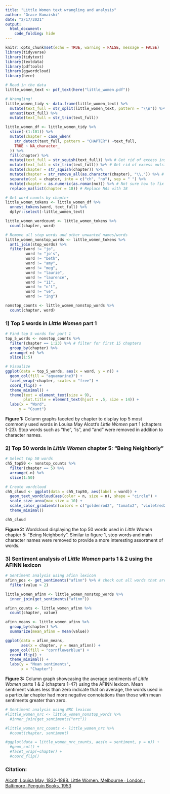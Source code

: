 ```yaml
---
title: "Little Women text wrangling and analysis"
author: "Grace Kumaishi"
date: "2/17/2021"
output: 
  html_document:
    code_folding: hide
---
```


```r
knitr::opts_chunk$set(echo = TRUE, warning = FALSE, message = FALSE)
library(tidyverse)
library(tidytext)
library(textdata)
library(pdftools)
library(ggwordcloud)
library(here)
```

```r
# Read in the data
little_women_text <- pdf_text(here("little_women.pdf")) 

# Wrangling!
little_women_tidy <- data.frame(little_women_text) %>% 
  mutate(text_full = str_split(little_women_text, pattern = "\\n")) %>% 
  unnest(text_full) %>% 
  mutate(text_full = str_trim(text_full)) 

little_women_df <- little_women_tidy %>% 
  slice(-(1:101)) %>% 
  mutate(chapter = case_when(
    str_detect(text_full, pattern = "CHAPTER") ~text_full,
    TRUE ~ NA_character_
  )) %>% 
  fill(chapter) %>% 
  mutate(text_full = str_squish(text_full)) %>% # Get rid of excess inside space in text_full
  mutate(text_full = str_trim(text_full)) %>% # Get rid of excess outside space
  mutate(chapter = str_squish(chapter)) %>% 
  mutate(chapter = str_remove_all(as.character(chapter), "\\.")) %>% # remove "." after roman numerals
  separate(col = chapter, into = c("ch", "no"), sep = " ") %>% 
  mutate(chapter = as.numeric(as.roman(no))) %>% # Not sure how to fix this??
  replace_na(list(chapter = 18)) # Replace NAs with 18

# Get word counts by chapter
little_women_tokens <- little_women_df %>% 
  unnest_tokens(word, text_full) %>% 
  dplyr::select(-little_women_text)

little_women_wordcount <- little_women_tokens %>% 
  count(chapter, word)

# Remove all stop words and other unwanted names/words
little_women_nonstop_words <- little_women_tokens %>% 
  anti_join(stop_words) %>% 
  filter(word != "jo",
         word != "jo's",
         word != "beth",
         word != "amy",
         word != "meg",
         word != "laurie",
         word != "laurence",
         word != "11",
         word != "n't",
         word != "ve",
         word != "ing")

nonstop_counts <- little_women_nonstop_words %>% 
  count(chapter, word)
```

### 1) Top 5 words in *Little Women* part 1

```r
# Find top 5 words for part 1
top_5_words <- nonstop_counts %>% 
  filter(chapter == 1:23) %>% # filter for first 15 chapters
  group_by(chapter) %>% 
  arrange(-n) %>% 
  slice(1:5)

# Visualize
ggplot(data = top_5_words, aes(x = word, y = n)) +
  geom_col(fill = "aquamarine3") +
  facet_wrap(~chapter, scales = "free") +
  coord_flip() +
  theme_minimal() +
  theme(text = element_text(size = 9),
        plot.title = element_text(hjust = .5, size = 14)) +
  labs(x = "Word",
      y = "Count")
```

**Figure 1:** Column graphs faceted by chapter to display top 5 most commonly used words in Louisa May Alcott's *Little Women* part 1 (chapters 1-23). Stop words such as "the", "is", and "and" were removed in addition to character names. 

### 2) Top 50 words in *Little Women* chapter 5: "Being Neighborly"

```r
# Select top 50 words
ch5_top50 <- nonstop_counts %>% 
  filter(chapter == 5) %>% 
  arrange(-n) %>% 
  slice(1:50)

# Create wordcloud
ch5_cloud <- ggplot(data = ch5_top50, aes(label = word)) +
  geom_text_wordcloud(aes(color = n, size = n), shape = "circle") +
  scale_size_area(max_size = 10) +
  scale_color_gradientn(colors = c("goldenrod2", "tomato2", "violetred2")) +
  theme_minimal() 

ch5_cloud
```

**Figure 2:** Wordcloud displaying the top 50 words used in *Little Women* chapter 5: "Being Neighborly". Similar to figure 1, stop words and main character names were removed to provide a more interesting assortment of words. 

### 3) Sentiment analysis of *Little Women* parts 1 & 2 using the AFINN lexicon

```r
# Sentiment analysis using afinn lexicon
afinn_pos <- get_sentiments("afinn") %>% # check out all words that are scored as "positive" or above 2
  filter(value > 2)

little_women_afinn <- little_women_nonstop_words %>% 
  inner_join(get_sentiments("afinn"))

afinn_counts <- little_women_afinn %>% 
  count(chapter, value) 

afinn_means <- little_women_afinn %>% 
  group_by(chapter) %>% 
  summarize(mean_afinn = mean(value))

ggplot(data = afinn_means,
       aes(x = chapter, y = mean_afinn)) +
  geom_col(fill = "cornflowerblue") +
  coord_flip() +
  theme_minimal() +
  labs(y = "Mean sentiments",
       x = "Chapter")
```

**Figure 3:** Column graph showcasing the average sentiments of *Little Women* parts 1 & 2 (chapters 1-47) using the AFINN lexicon. Mean sentiment values less than zero indicate that on average, the words used in a particular chapter had more negative connotations than those with mean sentiments greater than zero. 

```r
# Sentiment analysis using NRC lexicon
#little_women_nrc <- little_women_nonstop_words %>% 
  #inner_join(get_sentiments("nrc"))

#little_women_nrc_counts <- little_women_nrc %>% 
  #count(chapter, sentiment)

#ggplot(data = little_women_nrc_counts, aes(x = sentiment, y = n)) +
  #geom_col() +
  #facet_wrap(~chapter) +
  #coord_flip()
```

### Citation: 
[Alcott, Louisa May, 1832-1888. Little Women. Melbourne ; London ; Baltimore :Penguin Books, 1953](https://archive.org/details/littlewomenormeg00alcoiala/page/216/mode/2up)





